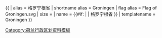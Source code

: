 {{ {{{1<noinclude>|country showdata</noinclude>}}}
| alias = 格罗宁根省
| shortname alias = Groningen
| flag alias = Flag of Groningen.svg
| size = {{{size|}}}
| name = {{#if: {{{name|}}} | {{{name|}}} | 格罗宁根省 }}
<noinclude>
| templatename = Groningen
</noinclude>
}}<noinclude>
[[Category:荷兰行政区划资料模板]]
</noinclude>